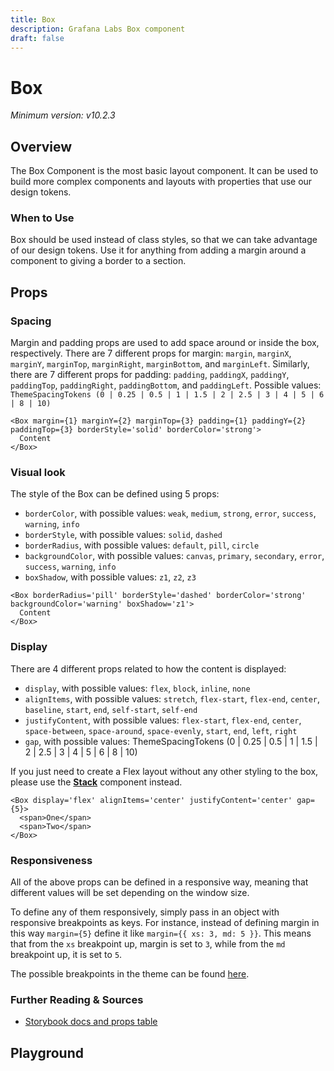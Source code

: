 ```yaml
---
title: Box
description: Grafana Labs Box component
draft: false
---
```



# Box <Badge text='ready' color='green'></Badge> <StorybookLink path='/story/general-layout-box--basic'/>
_Minimum version: v10.2.3_

## Overview

The Box Component is the most basic layout component. It can be used to build more complex components and layouts with properties that use our design tokens.

### When to Use

Box should be used instead of class styles, so that we can take advantage of our design tokens.
Use it for anything from adding a margin around a component to giving a border to a section.

## Props

### Spacing

Margin and padding props are used to add space around or inside the box, respectively.
There are 7 different props for margin: `margin`, `marginX`, `marginY`, `marginTop`, `marginRight`, `marginBottom`, and `marginLeft`.
Similarly, there are 7 different props for padding: `padding`, `paddingX`, `paddingY`, `paddingTop`, `paddingRight`, `paddingBottom`, and `paddingLeft`.
Possible values: `ThemeSpacingTokens (0 | 0.25 | 0.5 | 1 | 1.5 | 2 | 2.5 | 3 | 4 | 5 | 6 | 8 | 10)`

```tsx live
<Box margin={1} marginY={2} marginTop={3} padding={1} paddingY={2} paddingTop={3} borderStyle='solid' borderColor='strong'>
  Content
</Box>
```

### Visual look

The style of the Box can be defined using 5 props:

- `borderColor`, with possible values: `weak`, `medium`, `strong`, `error`, `success`, `warning`, `info`
- `borderStyle`, with possible values: `solid`, `dashed`
- `borderRadius`, with possible values: `default`, `pill`, `circle`
- `backgroundColor`, with possible values: `canvas`, `primary`, `secondary`, `error`, `success`, `warning`, `info`
- `boxShadow`, with possible values: `z1`, `z2`, `z3`

```tsx live
<Box borderRadius='pill' borderStyle='dashed' borderColor='strong' backgroundColor='warning' boxShadow='z1'>
  Content
</Box>
```

### Display

There are 4 different props related to how the content is displayed:

- `display`, with possible values: `flex`, `block`, `inline`, `none`
- `alignItems`, with possible values: `stretch`, `flex-start`, `flex-end`, `center`, `baseline`, `start`, `end`, `self-start`, `self-end`
- `justifyContent`, with possible values: `flex-start`, `flex-end`, `center`, `space-between`, `space-around`, `space-evenly`, `start`, `end`, `left`, `right`
- `gap`, with possible values: ThemeSpacingTokens (0 | 0.25 | 0.5 | 1 | 1.5 | 2 | 2.5 | 3 | 4 | 5 | 6 | 8 | 10)

If you just need to create a Flex layout without any other styling to the box, please use the **[Stack](/components/primitives/stack)** component instead.

```tsx live
<Box display='flex' alignItems='center' justifyContent='center' gap={5}>
  <span>One</span>
  <span>Two</span>
</Box>
```

### Responsiveness

All of the above props can be defined in a responsive way, meaning that different values will be set depending on the window size.

To define any of them responsively, simply pass in an object with responsive breakpoints as keys. For instance, instead of defining margin in this way `margin={5}`
define it like  `margin={{ xs: 3, md: 5 }}`.
This means that from the `xs` breakpoint up, margin is set to `3`, while from the `md` breakpoint up, it is set to `5`.

The possible breakpoints in the theme can be found [here](https://github.com/grafana/grafana/blob/main/packages/grafana-data/src/themes/breakpoints.ts#L28).

### Further Reading & Sources

- [Storybook docs and props table](https://developers.grafana.com/ui/canary/index.html?path=/docs/general-layout-box--docs)

## Playground

<ComponentEmbed path="/story/general-layout-box--basic" />
